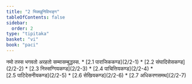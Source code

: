 ```yaml
---
title: "2 भिक्खुनिविभङ्ग"
tableOfContents: false
sidebar:
  order: 2
type: "tipitaka"
basket: "vi"
book: "paci"
---
```



<DynamicBreadcrumb />

<Paragraph number="2099" type="center" book="paci">
नमो तस्स भगवतो अरहतो सम्मासम्बुद्धस्स.

</Paragraph>

<TableOfContents book="paci" section="2">
* [2.1 पाराजिककण्ड](2/2-1)
* [2.2 संघादिसेसकण्ड](2/2-2)
* [2.3 निस्सग्गियकण्ड](2/2-3)
* [2.4 पाचित्तियकण्ड](2/2-4)
* [2.5 पाटिदेसनीयकण्ड](2/2-5)
* [2.6 सेखियकण्ड](2/2-6)
* [2.7 अधिकरणसमथ](2/2-7)
</TableOfContents>